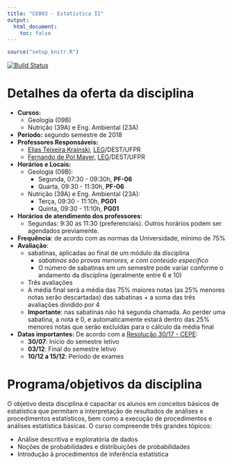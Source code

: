 ```yaml
---
title: "CE003 - Estatística II"
output:
  html_document:
    toc: false
---
```


```r
source("setup_knitr.R")
```

[![Build Status](https://travis-ci.org/leg-ufpr/ce003.svg?branch=master)](https://travis-ci.org/leg-ufpr/ce003)


# Detalhes da oferta da disciplina

- **Cursos:**
  - Geologia (09B)
  - Nutrição (39A) e Eng. Ambiental (23A)

- **Período:** segundo semestre de 2018
- **Professores Responsáveis:**
  - [Elias Teixeira Krainski][], [LEG][]/DEST/UFPR
  - [Fernando de Pol Mayer][], [LEG][]/DEST/UFPR
- **Horários e Locais:**
  - Geologia (09B):
    - Segunda, 07:30 - 09:30h, **PF-06**
    - Quarta, 09:30 - 11:30h, **PF-06**
  - Nutrição (39A) e Eng. Ambiental (23A):
    - Terça, 09:30 - 11:10h, **PG01**
    - Quinta, 09:30 - 11:10h, **PG01**

- **Horários de atendimento dos professores:**
    - Segundas: 9:30 as 11:30 (preferenciais). Outros horários
      podem ser agendados previamente.
- **Frequência**: de acordo com as normas da Universidade, mínimo de 75%
- **Avaliação**: 
  - sabatinas, aplicadas ao final de um módulo da disciplina
     - _sabatinas são provas menores, e com conteúdo específico_
     - O número de sabatinas em um semestre pode variar conforme o
  andamento da disciplina (geralmente entre 6 e 10)
  - Três avaliações
  - A média final será a média das 75% maiores notas (as 25% menores
  notas serão descartadas) das sabatinas + a soma das três avaliações 
  dividido por 4
  - **Importante**: nas sabatinas não há segunda chamada. Ao perder
  uma sabatina, a nota é 0, e automaticamente estará dentro das 25%
  menores notas que serão excluídas para o cálculo da média final
- **Datas importantes:** De acordo com a [Resolução 30/17 - CEPE][]:
    - **30/07**: Início do semestre letivo
    - **03/12**: Final do semestre letivo
    - **10/12 a 15/12**: Período de exames

# Programa/objetivos da disciplina

O objetivo desta disciplina é capacitar os alunos em conceitos básicos
de estatística que permitam a interpretação de resultados de análises e
procedimentos estatísticos, bem como a execução de procedimentos e
análises estatística básicas. O curso compreende três grandes tópicos:

- Análise descritiva e exploratória de dados
- Noções de probabilidades e distribuições de probabilidades
- Introdução à procedimentos de inferência estatística

<!-- links -->

[Elias Teixeira Krainski]: http://www.leg.ufpr.br/~elias/
[Fernando de Pol Mayer]: http://leg.ufpr.br/~fernandomayer
[LEG]: http://www.leg.ufpr.br
[Resolução 30/17 - CEPE]: http://www.est.ufpr.br/calendario/cepe3017.pdf
